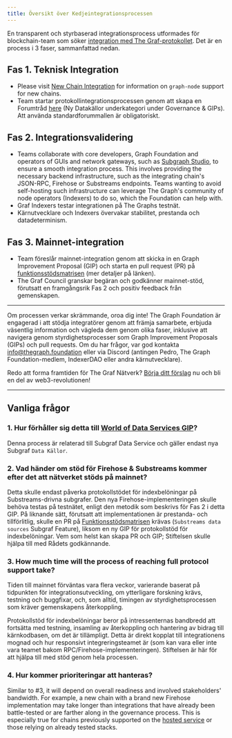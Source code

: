 ```yaml
---
title: Översikt över Kedjeintegrationsprocessen
---
```


En transparent och styrbaserad integrationsprocess utformades för blockchain-team som söker [integration med The Graf-protokollet](https://forum.thegraph.com/t/gip-0057-chain-integration-process/4468). Det är en process i 3 faser, sammanfattad nedan.

## Fas 1. Teknisk Integration

- Please visit [New Chain Integration](/new-chain-integration) for information on `graph-node` support for new chains.
- Team startar protokollintegrationsprocessen genom att skapa en Forumtråd [here](https://forum.thegraph.com/c/governance-gips/new-chain-support/71) (Ny Datakällor underkategori under Governance & GIPs). Att använda standardforummallen är obligatoriskt.

## Fas 2. Integrationsvalidering

- Teams collaborate with core developers, Graph Foundation and operators of GUIs and network gateways, such as [Subgraph Studio](https://thegraph.com/studio/), to ensure a smooth integration process. This involves providing the necessary backend infrastructure, such as the integrating chain's JSON-RPC, Firehose or Substreams endpoints. Teams wanting to avoid self-hosting such infrastructure can leverage The Graph's community of node operators (Indexers) to do so, which the Foundation can help with.
- Graf Indexers testar integrationen på The Graphs testnät.
- Kärnutvecklare och Indexers övervakar stabilitet, prestanda och datadeterminism.

## Fas 3. Mainnet-integration

- Team föreslår mainnet-integration genom att skicka in en Graph Improvement Proposal (GIP) och starta en pull request (PR) på [funktionsstödsmatrisen](https://github.com/graphprotocol/indexer/blob/main/docs/feature-support-matrix.md) (mer detaljer på länken).
- The Graf Council granskar begäran och godkänner mainnet-stöd, förutsatt en framgångsrik Fas 2 och positiv feedback från gemenskapen.

---

Om processen verkar skrämmande, oroa dig inte! The Graph Foundation är engagerad i att stödja integratörer genom att främja samarbete, erbjuda väsentlig information och vägleda dem genom olika faser, inklusive att navigera genom styrdighetsprocesser som Graph Improvement Proposals (GIPs) och pull requests. Om du har frågor, var god kontakta [info@thegraph.foundation](mailto:info@thegraph.foundation) eller via Discord (antingen Pedro, The Graph Foundation-medlem, IndexerDAO eller andra kärnutvecklare).

Redo att forma framtiden för The Graf Nätverk? [Börja ditt förslag](https://github.com/graphprotocol/graph-improvement-proposals/blob/main/gips/0057-chain-integration-process.md) nu och bli en del av web3-revolutionen!

---

## Vanliga frågor

### 1. Hur förhåller sig detta till [World of Data Services GIP](https://forum.thegraph.com/t/gip-0042-a-world-of-data-services/3761)?

Denna process är relaterad till Subgraf Data Service och gäller endast nya Subgraf `Data Källor`.

### 2. Vad händer om stöd för Firehose & Substreams kommer efter det att nätverket stöds på mainnet?

Detta skulle endast påverka protokollstödet för indexbelöningar på Substreams-drivna subgrafer. Den nya Firehose-implementeringen skulle behöva testas på testnätet, enligt den metodik som beskrivs för Fas 2 i detta GIP. På liknande sätt, förutsatt att implementationen är prestanda- och tillförlitlig, skulle en PR på [Funktionsstödsmatrisen](https://github.com/graphprotocol/indexer/blob/main/docs/feature-support-matrix.md) krävas (`Substreams data sources` Subgraf Feature), liksom en ny GIP för protokollstöd för indexbelöningar. Vem som helst kan skapa PR och GIP; Stiftelsen skulle hjälpa till med Rådets godkännande.

### 3. How much time will the process of reaching full protocol support take?

Tiden till mainnet förväntas vara flera veckor, varierande baserat på tidpunkten för integrationsutveckling, om ytterligare forskning krävs, testning och buggfixar, och, som alltid, timingen av styrdighetsprocessen som kräver gemenskapens återkoppling.

Protokollstöd för indexbelöningar beror på intressenternas bandbredd att fortsätta med testning, insamling av återkoppling och hantering av bidrag till kärnkodbasen, om det är tillämpligt. Detta är direkt kopplat till integrationens mognad och hur responsivt integreringsteamet är (som kan vara eller inte vara teamet bakom RPC/Firehose-implementeringen). Stiftelsen är här för att hjälpa till med stöd genom hela processen.

### 4. Hur kommer prioriteringar att hanteras?

Similar to #3, it will depend on overall readiness and involved stakeholders' bandwidth. For example, a new chain with a brand new Firehose implementation may take longer than integrations that have already been battle-tested or are farther along in the governance process. This is especially true for chains previously supported on the [hosted service](https://thegraph.com/hosted-service) or those relying on already tested stacks.
